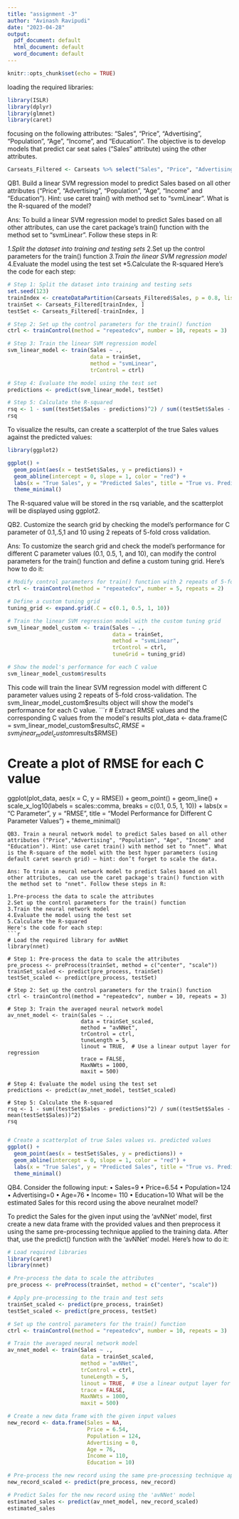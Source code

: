 ```yaml
---
title: "assignment -3"
author: "Avinash Ravipudi"
date: "2023-04-28"
output:
  pdf_document: default
  html_document: default
  word_document: default
---
```


```r
knitr::opts_chunk$set(echo = TRUE)
```
loading the required libraries:
```r
library(ISLR)
library(dplyr)
library(glmnet)
library(caret)

```
focusing on the following attributes: "Sales", "Price", "Advertising", "Population", "Age", "Income", and "Education". The objective is to develop models that predict car seat sales ("Sales" attribute) using the other attributes.
```r
Carseats_Filtered <- Carseats %>% select("Sales", "Price", "Advertising", "Population", "Age", "Income", "Education")

```

QB1. Build a linear SVM regression model to predict Sales based on all other attributes ("Price", "Advertising", "Population", "Age", "Income" and "Education"). Hint: use caret train() with method set to “svmLinear”. What is the R-squared of the model?

Ans: To build a linear SVM regression model to predict Sales based on all other attributes, can use the caret package's train() function with the method set to "svmLinear". Follow these steps in R:

*1.Split the dataset into training and testing sets
*2.Set up the control parameters for the train() function
*3.Train the linear SVM regression model
*4.Evaluate the model using the test set
*5.Calculate the R-squared
Here's the code for each step:
```r
# Step 1: Split the dataset into training and testing sets
set.seed(123)
trainIndex <- createDataPartition(Carseats_Filtered$Sales, p = 0.8, list = FALSE)
trainSet <- Carseats_Filtered[trainIndex, ]
testSet <- Carseats_Filtered[-trainIndex, ]

# Step 2: Set up the control parameters for the train() function
ctrl <- trainControl(method = "repeatedcv", number = 10, repeats = 3)

# Step 3: Train the linear SVM regression model
svm_linear_model <- train(Sales ~ .,
                          data = trainSet,
                          method = "svmLinear",
                          trControl = ctrl)

# Step 4: Evaluate the model using the test set
predictions <- predict(svm_linear_model, testSet)

# Step 5: Calculate the R-squared
rsq <- 1 - sum((testSet$Sales - predictions)^2) / sum((testSet$Sales - mean(testSet$Sales))^2)
rsq

```
To visualize the results,  can create a scatterplot of the true Sales values against the predicted values:
```r
library(ggplot2)

ggplot() +
  geom_point(aes(x = testSet$Sales, y = predictions)) +
  geom_abline(intercept = 0, slope = 1, color = "red") +
  labs(x = "True Sales", y = "Predicted Sales", title = "True vs. Predicted Sales") +
  theme_minimal()

```
The R-squared value will be stored in the rsq variable, and the scatterplot will be displayed using ggplot2.


QB2. Customize the search grid by checking the model’s performance for C parameter of 0.1,.5,1 and 10 using 2 repeats of 5-fold cross validation. 


Ans: To customize the search grid and check the model's performance for different C parameter values (0.1, 0.5, 1, and 10),  can modify the control parameters for the train() function and define a custom tuning grid. Here's how to do it:


```r
# Modify control parameters for train() function with 2 repeats of 5-fold cross-validation
ctrl <- trainControl(method = "repeatedcv", number = 5, repeats = 2)

# Define a custom tuning grid
tuning_grid <- expand.grid(.C = c(0.1, 0.5, 1, 10))

# Train the linear SVM regression model with the custom tuning grid
svm_linear_model_custom <- train(Sales ~ .,
                                 data = trainSet,
                                 method = "svmLinear",
                                 trControl = ctrl,
                                 tuneGrid = tuning_grid)

# Show the model's performance for each C value
svm_linear_model_custom$results

```
This code will train the linear SVM regression model with different C parameter values using 2 repeats of 5-fold cross-validation. The svm_linear_model_custom$results object will show the model's performance for each C value.
```r

# Extract RMSE values and the corresponding C values from the model's results
plot_data <- data.frame(C = svm_linear_model_custom$results$C,
                        RMSE = svm_linear_model_custom$results$RMSE)

# Create a plot of RMSE for each C value
ggplot(plot_data, aes(x = C, y = RMSE)) +
  geom_point() +
  geom_line() +
  scale_x_log10(labels = scales::comma, breaks = c(0.1, 0.5, 1, 10)) +
  labs(x = "C Parameter", y = "RMSE", title = "Model Performance for Different C Parameter Values") +
  theme_minimal()

```
QB3. Train a neural network model to predict Sales based on all other attributes ("Price","Advertising", "Population", "Age", "Income" and "Education"). Hint: use caret train() with method set to “nnet”. What is the R-square of the model with the best hyper parameters (using default caret search grid) – hint: don’t forget to scale the data. 

Ans: To train a neural network model to predict Sales based on all other attributes,  can use the caret package's train() function with the method set to "nnet". Follow these steps in R:

1.Pre-process the data to scale the attributes
2.Set up the control parameters for the train() function
3.Train the neural network model
4.Evaluate the model using the test set
5.Calculate the R-squared
Here's the code for each step:
```r
# Load the required library for avNNet
library(nnet)

# Step 1: Pre-process the data to scale the attributes
pre_process <- preProcess(trainSet, method = c("center", "scale"))
trainSet_scaled <- predict(pre_process, trainSet)
testSet_scaled <- predict(pre_process, testSet)

# Step 2: Set up the control parameters for the train() function
ctrl <- trainControl(method = "repeatedcv", number = 10, repeats = 3)

# Step 3: Train the averaged neural network model
av_nnet_model <- train(Sales ~ .,
                       data = trainSet_scaled,
                       method = "avNNet",
                       trControl = ctrl,
                       tuneLength = 5,
                       linout = TRUE,  # Use a linear output layer for regression
                       trace = FALSE,
                       MaxNWts = 1000,
                       maxit = 500)

# Step 4: Evaluate the model using the test set
predictions <- predict(av_nnet_model, testSet_scaled)

# Step 5: Calculate the R-squared
rsq <- 1 - sum((testSet$Sales - predictions)^2) / sum((testSet$Sales - mean(testSet$Sales))^2)
rsq


```

```r
# Create a scatterplot of true Sales values vs. predicted values
ggplot() +
  geom_point(aes(x = testSet$Sales, y = predictions)) +
  geom_abline(intercept = 0, slope = 1, color = "red") +
  labs(x = "True Sales", y = "Predicted Sales", title = "True vs. Predicted Sales (Averaged Neural Network)") +
  theme_minimal()

```
QB4. Consider the following input:
• Sales=9
• Price=6.54
• Population=124
• Advertising=0
• Age=76
• Income= 110
• Education=10
What will be the estimated Sales for this record using the above neuralnet model?

To predict the Sales for the given input using the 'avNNet' model, first create a new data frame with the provided values and then preprocess it using the same pre-processing technique applied to the training data. After that, use the predict() function with the 'avNNet' model. Here's how to do it:


```r
# Load required libraries
library(caret)
library(nnet)

# Pre-process the data to scale the attributes
pre_process <- preProcess(trainSet, method = c("center", "scale"))

# Apply pre-processing to the train and test sets
trainSet_scaled <- predict(pre_process, trainSet)
testSet_scaled <- predict(pre_process, testSet)

# Set up the control parameters for the train() function
ctrl <- trainControl(method = "repeatedcv", number = 10, repeats = 3)

# Train the averaged neural network model
av_nnet_model <- train(Sales ~ .,
                       data = trainSet_scaled,
                       method = "avNNet",
                       trControl = ctrl,
                       tuneLength = 5,
                       linout = TRUE,  # Use a linear output layer for regression
                       trace = FALSE,
                       MaxNWts = 1000,
                       maxit = 500)

# Create a new data frame with the given input values
new_record <- data.frame(Sales = NA, 
                         Price = 6.54,
                         Population = 124,
                         Advertising = 0,
                         Age = 76,
                         Income = 110,
                         Education = 10)

# Pre-process the new record using the same pre-processing technique applied to the training data
new_record_scaled <- predict(pre_process, new_record)

# Predict Sales for the new record using the 'avNNet' model
estimated_sales <- predict(av_nnet_model, new_record_scaled)
estimated_sales

```

